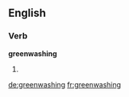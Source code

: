==English==

===Verb===
'''greenwashing'''

# {{present participle of|[[greenwash]]}}

[[de:greenwashing]]
[[fr:greenwashing]]